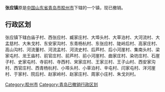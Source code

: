'''张应镇'''原是[[中华人民共和国|中国]][[山东省|山东省]][[青岛市|青岛市]][[胶州市|胶州市]]下辖的一个镇，现已撤销。

== 行政区划 ==

张应镇下辖白庙子村、西张应村、臧家庄村、大埠头村、大草泊村、大河流村、大孟慈村、大朱戈村、东安家沟村、东青杨杭村、东张应村、陡岭后村、高家庄村、高山沟村、河流董村、河流孟村、河流史村、后芦村、后小河崖村、集南头村、梁家屯村、龙王庙村、前官庄村、前芦村、前小河崖村、曲家庄村、染坊庄村、石崖子村、史家屯村、寺前村、寺西村、宋家庄村、王家兰村、王子山村、西安家沟村、西官庄村、西青杨杭村、小埠头村、小草泊村、辛屯村、闫家屯村、洋河崖村、于家村、院后村、赵家岭村、赵家庄村、周家小庄村、朱戈刘村。

{{青岛小作品}}

[[Category:胶州市|Category:胶州市]]
[[Category:青岛已撤销行政区划|Category:青岛已撤销行政区划]]